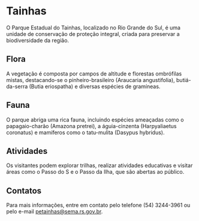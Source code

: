 # Tainhas

O Parque Estadual do Tainhas, localizado no Rio Grande do Sul, é uma unidade de conservação de proteção integral, criada para preservar a biodiversidade da região.

## Flora

A vegetação é composta por campos de altitude e florestas ombrófilas mistas, destacando-se o pinheiro-brasileiro (Araucaria angustifolia), butiá-da-serra (Butia eriospatha) e diversas espécies de gramíneas.

## Fauna

O parque abriga uma rica fauna, incluindo espécies ameaçadas como o papagaio-charão (Amazona pretrei), a águia-cinzenta (Harpyaliaetus coronatus) e mamíferos como o tatu-mulita (Dasypus hybridus).

## Atividades

Os visitantes podem explorar trilhas, realizar atividades educativas e visitar áreas como o Passo do S e o Passo da Ilha, que são abertas ao público.

## Contatos

Para mais informações, entre em contato pelo telefone (54) 3244-3961 ou pelo e-mail petainhas@sema.rs.gov.br.